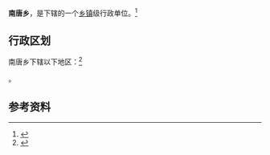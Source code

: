 {{中国乡级行政区|14/10/22/201/000}}

'''南唐乡'''，是{{PRC admin/fullname|14/10/22/201/000|3}}下辖的一个[[乡镇|乡镇]]级行政单位。<ref>{{PRC admin/ref sgc|{{PRC admin/parent|14/10/22/201/000}}}}</ref>

== 行政区划 ==

南唐乡下辖以下地区：<ref>{{PRC admin/ref sgc|14/10/22/201/000}}</ref>

{{PRC admin/children|14/10/22/201/000}}。

== 参考资料 ==

{{reflist}}

{{行政区划小作品}}
{{PRC admin/navcat|14/10/22/201/000}}